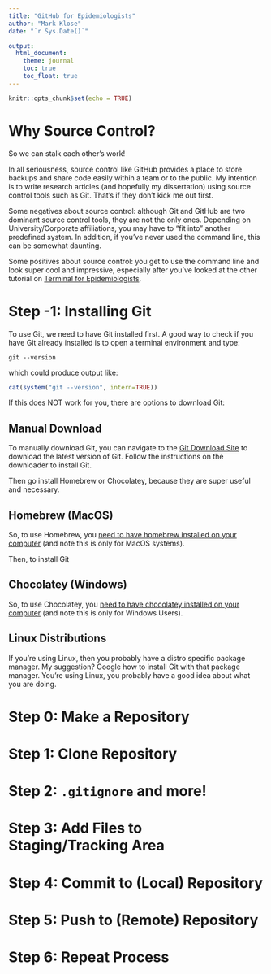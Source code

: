 ```yaml
---
title: "GitHub for Epidemiologists"
author: "Mark Klose"
date: "`r Sys.Date()`"

output: 
  html_document:
    theme: journal
    toc: true
    toc_float: true
---
```


```r
knitr::opts_chunk$set(echo = TRUE)
```

# Why Source Control?

So we can stalk each other's work! 

In all seriousness, source control like GitHub provides a place to store backups and share code easily within a team or to the public. My intention is to write research articles (and hopefully my dissertation) using source control tools such as Git. That's if they don't kick me out first. 

Some negatives about source control: although Git and GitHub are two dominant source control tools, they are not the only ones. Depending on University/Corporate affiliations, you may have to "fit into" another predefined system. In addition, if you've never used the command line, this can be somewhat daunting. 

Some positives about source control: you get to use the command line and look super cool and impressive, especially after you've looked at the other tutorial on [Terminal for Epidemiologists](fe_terminal.html). 


# Step -1: Installing Git {.tabset}

To use Git, we need to have Git installed first. A good way to check if you have Git already installed is to open a terminal environment and type:

```
git --version 
```

which could produce output like:
```r
cat(system("git --version", intern=TRUE))
```



If this does NOT work for you, there are options to download Git:

## Manual Download
To manually download Git, you can navigate to the [Git Download Site](https://git-scm.com) to download the latest version of Git. Follow the instructions on the downloader to install Git. 

Then go install Homebrew or Chocolatey, because they are super useful and necessary. 


## Homebrew (MacOS)
So, to use Homebrew, you [need to have homebrew installed on your computer](https://brew.sh) (and note this is only for MacOS systems). 

Then, to install Git 


## Chocolatey (Windows)
So, to use Chocolatey, you [need to have chocolatey installed on your computer](https://chocolatey.org/install) (and note this is only for Windows Users). 


## Linux Distributions
If you're using Linux, then you probably have a distro specific package manager. My suggestion? Google how to install Git with that package manager. You're using Linux, you probably have a good idea about what you are doing. 



# Step 0: Make a Repository


# Step 1: Clone Repository
 

# Step 2: ```.gitignore``` and more!


# Step 3: Add Files to Staging/Tracking Area


# Step 4: Commit to (Local) Repository


# Step 5: Push to (Remote) Repository


# Step 6: Repeat Process



